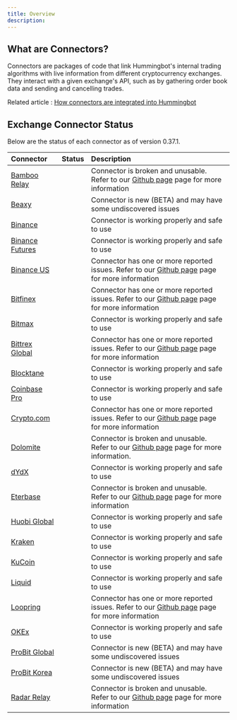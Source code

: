 ```yaml
---
title: Overview
description:
---
```



## What are Connectors?

Connectors are packages of code that link Hummingbot's internal trading algorithms with live information from different cryptocurrency exchanges. They interact with a given exchange's API, such as by gathering order book data and sending and cancelling trades.

Related article : [How connectors are integrated into Hummingbot](https://hummingbot.zendesk.com/hc/en-us/articles/900004506986)

## Exchange Connector Status

Below are the status of each connector as of version 0.37.1.

| Connector                                               |                   Status                   | Description                                                                                                                                                                             |
| :------------------------------------------------------ | :----------------------------------------: | :-------------------------------------------------------------------------------------------------------------------------------------------------------------------------------------- |
| [Bamboo Relay](/exchange-connectors/bamboo-relay)       |  <StatusCircle color="red" font="25px"/>   | Connector is broken and unusable. Refer to our [Github page](https://github.com/CoinAlpha/hummingbot/issues?q=is%3Aopen+%22bamboo+relay%22+in%3Atitle) page for more information        |
| [Beaxy](/exchange-connectors/beaxy)                     | <StatusCircle color="yellow" font="25px"/> | Connector is new (BETA) and may have some undiscovered issues                                                                                                                           |
| [Binance](/exchange-connectors/binance)                 | <StatusCircle color="green" font="25px"/>  | Connector is working properly and safe to use                                                                                                                                           |
| [Binance Futures](/exchange-connectors/binance-futures) | <StatusCircle color="green" font="25px"/>  | Connector is working properly and safe to use                                                                                                                                           |
| [Binance US](/exchange-connectors/binance-us)           | <StatusCircle color="yellow" font="25px"/> | Connector has one or more reported issues. Refer to our [Github page](https://github.com/CoinAlpha/hummingbot/issues?q=is%3Aopen+%22binance+US%22+in%3Atitle) page for more information |
| [Bitfinex](/exchange-connectors/bitfinex)               | <StatusCircle color="yellow" font="25px"/> | Connector has one or more reported issues. Refer to our [Github page](https://github.com/CoinAlpha/hummingbot/issues?q=is%3Aopen+%22bitfinex%22+in%3Atitle) page for more information   |
| [Bitmax](/exchange-connectors/bitmax)                   | <StatusCircle color="green" font="25px"/>  | Connector is working properly and safe to use                                                                                                                                           |
| [Bittrex Global](/exchange-connectors/bittrex)          | <StatusCircle color="yellow" font="25px"/> | Connector has one or more reported issues. Refer to our [Github page](https://github.com/CoinAlpha/hummingbot/issues?q=is%3Aopen+%22bittrex%22+in%3Atitle) page for more information    |
| [Blocktane](/exchange-connectors/blocktane)             | <StatusCircle color="green" font="25px"/>  | Connector is working properly and safe to use                                                                                                                                           |
| [Coinbase Pro](/exchange-connectors/coinbase)           | <StatusCircle color="green" font="25px"/>  | Connector is working properly and safe to use                                                                                                                                           |
| [Crypto.com](/exchange-connectors/crypto-com)           | <StatusCircle color="yellow" font="25px"/> | Connector has one or more reported issues. Refer to our [Github page](https://github.com/CoinAlpha/hummingbot/issues?q=is%3Aopen+%22crypto.com%22+in%3Atitle) page for more information |
| [Dolomite](/exchange-connectors/dolomite)               |  <StatusCircle color="red" font="25px"/>   | Connector is broken and unusable. Refer to our [Github page](https://github.com/CoinAlpha/hummingbot/issues?q=is%3Aopen+%22Dolomite%22+in%3Atitle) page for more information.           |
| [dYdX](/exchange-connectors/dydx)                       | <StatusCircle color="green" font="25px"/>  | Connector is working properly and safe to use                                                                                                                                           |
| [Eterbase](/exchange-connectors/eterbase)               |  <StatusCircle color="red" font="25px"/>   | Connector is broken and unusable. Refer to our [Github page](https://github.com/CoinAlpha/hummingbot/issues?q=is%3Aopen+%22eterbase%22+in%3Atitle) page for more information            |
| [Huobi Global](/exchange-connectors/huobi)              | <StatusCircle color="green" font="25px"/>  | Connector is working properly and safe to use                                                                                                                                           |
| [Kraken](/exchange-connectors/kraken)                   | <StatusCircle color="green" font="25px"/>  | Connector is working properly and safe to use                                                                                                                                           |
| [KuCoin](/exchange-connectors/kucoin)                   | <StatusCircle color="green" font="25px"/>  | Connector is working properly and safe to use                                                                                                                                           |
| [Liquid](/exchange-connectors/liquid)                   | <StatusCircle color="green" font="25px"/>  | Connector is working properly and safe to use                                                                                                                                           |
| [Loopring](/exchange-connectors/loopring)               | <StatusCircle color="yellow" font="25px"/> | Connector has one or more reported issues. Refer to our [Github page](https://github.com/CoinAlpha/hummingbot/issues?q=is%3Aopen+%22loopring%22+in%3Atitle) page for more information   |
| [OKEx](/exchange-connectors/okex)                       | <StatusCircle color="green" font="25px"/>  | Connector is working properly and safe to use                                                                                                                                           |
| [ProBit Global](/exchange-connectors/probit)            | <StatusCircle color="yellow" font="25px"/> | Connector is new (BETA) and may have some undiscovered issues                                                                                                                           |
| [ProBit Korea](/exchange-connectors/probit-korea/)      | <StatusCircle color="yellow" font="25px"/> | Connector is new (BETA) and may have some undiscovered issues                                                                                                                           |
| [Radar Relay](/exchange-connectors/radar-relay)         |  <StatusCircle color="red" font="25px"/>   | Connector is broken and unusable. Refer to our [Github page](https://github.com/CoinAlpha/hummingbot/issues?q=is%3Aopen+%22radar+relay%22+in%3Atitle) page for more information         |
